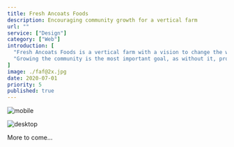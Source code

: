 ```yaml
---
title: Fresh Ancoats Foods
description: Encouraging community growth for a vertical farm
url: ""
service: ["Design"]
category: ["Web"]
introduction: [
  "Fresh Ancoats Foods is a vertical farm with a vision to change the way food is grown and delivered. Vertical farms can grow more food with less land—it’s hinted at in name—however, like traditional farming, you still need to harvest produce.",
  "Growing the community is the most important goal, as without it, produce cannot be harvested and distributed efficiently. The primary aim for FAF is to promote joining the community, along with an element of growing partnerships for buying produce. As the community grows, the aim of the website will rightly shift."
]
image: ./faf@2x.jpg
date: 2020-07-01
priority: 5
published: true
---
```



<div className="scroll scroll-offset flex items-start full -mb-16 -ml-1 md:-ml-8">
<Screen device="small">

  ![mobile](./mobile/mobile-01@2x.jpg)

</Screen>
<Screen device="medium">

  ![desktop](./desktop/desktop-01@2x.jpg)

</Screen>
</div>

<div className="content text-center pt-64 pb-24 font-bold text-f3">
More to come…
</div>
